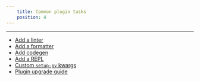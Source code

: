 ```yaml
---
    title: Common plugin tasks
    position: 4
---
```




---

* [Add a linter](doc:plugins-lint-goal)
* [Add a formatter](doc:plugins-fmt-goal) 
* [Add codegen](doc:plugins-codegen) 
* [Add a REPL](doc:plugins-repl-goal) 
* [Custom `setup-py` kwargs](doc:plugins-setup-py)
* [Plugin upgrade guide](doc:plugin-upgrade-guide)
